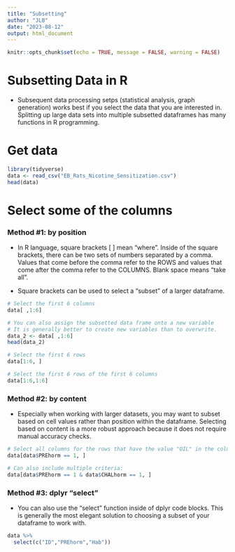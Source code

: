 ```yaml
---
title: "Subsetting"
author: "JLB"
date: "2023-08-12"
output: html_document
---
```


```r
knitr::opts_chunk$set(echo = TRUE, message = FALSE, warning = FALSE)
```

# Subsetting Data in R

- Subsequent data processing setps (statistical analysis, graph generation) works best if you select the data that you are interested in. Splitting up large data sets into multiple subsetted dataframes has many functions in R programming. 

# Get data
```r
library(tidyverse) 
data <- read_csv("EB_Rats_Nicotine_Sensitization.csv")
head(data)
```

# Select some of the columns

### Method #1: by position 

- In R language, square brackets [ ] mean "where". Inside of the square brackets, there can be two sets of numbers separated by a comma. Values that come before the comma refer to the ROWS and values that come after the comma refer to the COLUMNS. Blank space means "take all". 

- Square brackets can be used to select a "subset" of a larger dataframe. 

```r
# Select the first 6 columns 
data[ ,1:6] 

# You can also assign the subsetted data frame onto a new variable 
# It is generally better to create new variables than to overwrite. 
data_2 <- data[ ,1:6] 
head(data_2) 

# Select the first 6 rows 
data[1:6, ]

# Select the first 6 rows of the first 6 columns 
data[1:6,1:6]
```

### Method #2: by content

- Especially when working with larger datasets, you may want to subset based on cell values rather than position within the dataframe. Selecting based on content is a more robust approach because it does not require manual accuracy checks. 

```r
# Select all columns for the rows that have the value "OIL" in the column PREhorm:
data[data$PREhorm == 1, ]
```

```r
# Can also include multiple criteria: 
data[data$PREhorm == 1 & data$CHALhorm == 1, ]
```

### Method #3: dplyr "select"

- You can also use the "select" function inside of dplyr code blocks. This is generally the most elegant solution to choosing a subset of your dataframe to work with.

```r
data %>%
  select(c("ID","PREhorm","Hab"))
```





